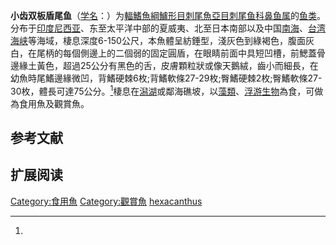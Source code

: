 {{Speciesbox
| name = 小齿双板盾尾鱼
| status = NE
| status_system = IUCN3.1
| image = 
| genus = Naso
| species = hexacanthus
| authority = Bleeker, 1855<ref name='id8159'>{{cite web| url =http://www.bioinfo.cn/db05/BjdwSpecies.php?action=view&id=8159| title =小齿双板盾尾鱼| work =中国动物物种编目数据库| publisher =中国科学院微生物研究所| author =中国科学院动物研究所| accessdate =2009-04-16| deadurl =yes| archiveurl =https://web.archive.org/web/20160305110128/http://www.bioinfo.cn/db05/BjdwSpecies.php?action=view&id=8159| archivedate =2016-03-05}}</ref>
| synonyms = *''Naseus vomer''<br /><small>Klunzinger, 1871</small>
*''Naso thorpei''<br /><small>Smith, 1966</small>
}}

'''小齿双板盾尾鱼'''（[[学名|学名]]：{{lang|la|''Callicanthus hexacanthus''}}）为[[輻鰭魚綱|輻鰭魚綱]][[鱸形目|鱸形目]][[刺尾魚亞目|刺尾魚亞目]][[刺尾鱼科|刺尾鱼科]][[鼻鱼属|鼻鱼属]]的[[鱼类|鱼类]]。分布于[[印度尼西亚|印度尼西亚]]、东至太平洋中部的夏威夷、北至日本南部以及中国[[南海|南海]]、[[台湾海峡|台湾海峡]]等海域，棲息深度6-150公尺，本魚體呈紡錘型，淺灰色到綠褐色，腹面灰白，在尾柄的每個側邊上的二個弱的固定圓盾，在眼睛前面中具短凹槽，前鰓蓋骨邊緣土黃色，超過25公分有黑色的舌，皮膚顆粒狀或像天鵝絨，齒小而細長，在幼魚時尾鰭邊緣微凹，背鰭硬棘6枚;背鰭軟條27-29枚;臀鰭硬棘2枚;臀鰭軟條27-30枚，體長可達75公分。<ref name='id8159'/>棲息在[[潟湖|潟湖]]或鄰海礁坡，以[[藻類|藻類]]、[[浮游生物|浮游生物]]為食，可做為食用魚及觀賞魚。

== 参考文献 ==
{{reflist}}

== 扩展阅读 ==
{{refbegin}}
{{wikispecies-inline|Callicanthus hexacanthus|小齿双板盾尾鱼}}
{{refend}}

[[Category:食用魚|Category:食用魚]]
[[Category:觀賞魚|Category:觀賞魚]]
[[Category:鼻鱼属|hexacanthus]]


{{鱸形目小作品}}